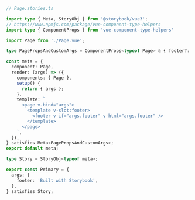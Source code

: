 ```ts
// Page.stories.ts

import type { Meta, StoryObj } from '@storybook/vue3';
// https://www.npmjs.com/package/vue-component-type-helpers
import type { ComponentProps } from 'vue-component-type-helpers'

import Page from './Page.vue';

type PagePropsAndCustomArgs = ComponentProps<typeof Page> & { footer?: string };

const meta = {
  component: Page,
  render: (args) => ({
    components: { Page },
    setup() {
      return { args };
    },
    template: `
      <page v-bind="args">
        <template v-slot:footer>
          <footer v-if="args.footer" v-html="args.footer" />
        </template>
      </page>
    `,
  }),
} satisfies Meta<PagePropsAndCustomArgs>;
export default meta;

type Story = StoryObj<typeof meta>;

export const Primary = {
  args: {
    footer: 'Built with Storybook',
  },
} satisfies Story;
```
